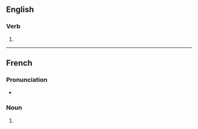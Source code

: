 ==English==

===Verb===
{{head|en|verb form}}

# {{en-third-person singular of|automate}}

----

==French==

===Pronunciation===
* {{audio|fr|LL-Q150 (fra)-Lyokoï-automates.wav|Audio}}

===Noun===
{{head|fr|noun form|g=?}}

# {{plural of|fr|automate}}